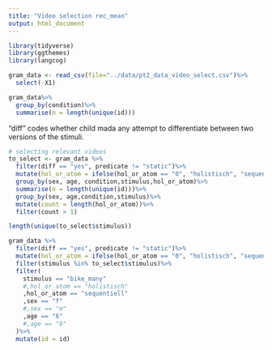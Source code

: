 ```yaml
---
title: "Video selection rec_mean"
output: html_document
---
```


```r
library(tidyverse)
library(ggthemes)
library(langcog)

```


```r
gram_data <- read_csv(file="../data/pt2_data_video_select.csv")%>%
  select(-X1)
```

```r
gram_data%>%
  group_by(condition)%>%
  summarise(n = length(unique(id)))
```

"diff" codes whether child mada any attempt to differentiate between two versions of the stimuli. 

```r
# selecting relevant videos
to_select <- gram_data %>%
  filter(diff == "yes", predicate != "static")%>%
  mutate(hol_or_atom = ifelse(hol_or_atom == "0", "holistisch", "sequentiell"))%>%
  group_by(sex, age, condition,stimulus,hol_or_atom)%>%
  summarise(n = length(unique(id)))%>%
  group_by(sex, age,condition,stimulus)%>%
  mutate(count = length(hol_or_atom))%>%
  filter(count > 1)

length(unique(to_select$stimulus))
```

```r
gram_data %>%
  filter(diff == "yes", predicate != "static")%>%
  mutate(hol_or_atom = ifelse(hol_or_atom == "0", "holistisch", "sequentiell"))%>%
  filter(stimulus %in% to_select$stimulus)%>%
  filter(
    stimulus == "bike_many"
    #,hol_or_atom == "holistisch"
    ,hol_or_atom == "sequentiell"
    ,sex == "f"
    #,sex == "m"
    ,age == "6"
    #,age == "8"
  )%>%
  mutate(id = id)
```



